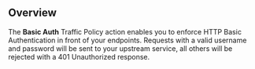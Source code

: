 ## Overview

The **Basic Auth** Traffic Policy action enables you to enforce HTTP Basic
Authentication in front of your endpoints. Requests with a valid username
and password will be sent to your upstream service, all others will be rejected
with a 401 Unauthorized response.
